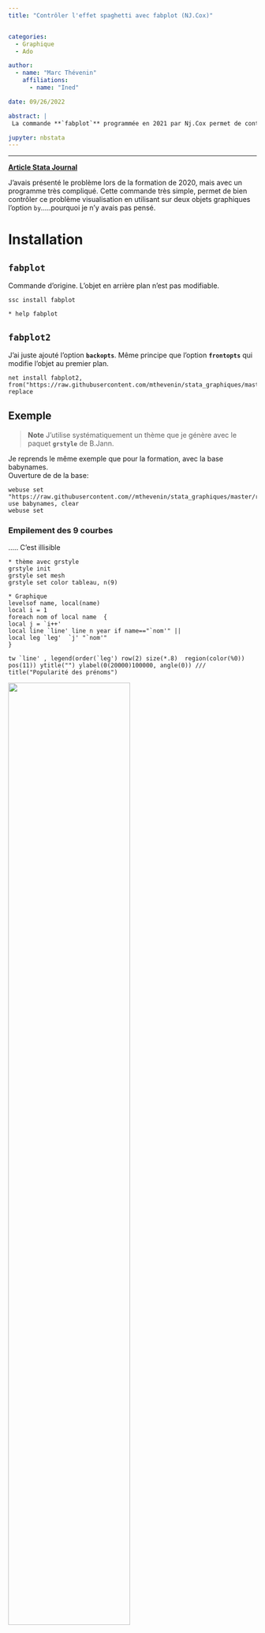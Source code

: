 ```yaml
---
title: "Contrôler l'effet spaghetti avec fabplot (NJ.Cox)"


categories:
  - Graphique
  - Ado

author: 
  - name: "Marc Thévenin"
    affiliations:
      - name: "Ined"

date: 09/26/2022

abstract: |
 La commande **`fabplot`** programmée en 2021 par Nj.Cox permet de contrôler efficacement les effets dits *spaghetti* (courbes) ou *paella* (nuages de points). J'ai ajouté une option pour modifier les courbes au second plan, NJ.Cox ayant toujours tendance à bloquer l'habillage de ces commandes graphiques. La commande a été renommée **`fabplot2`** et s'installe via github. Bien évidemment, tout le mérite revient à l'auteur d'origine, l'ajout de l'option ne m'a pris que quelques dizaines de secondes.

jupyter: nbstata
---
```


<hr class="hr">


[**Article Stata Journal**](https://journals.sagepub.com/doi/full/10.1177/1536867X211025838) 

J'avais présenté le problème lors de la formation de 2020, mais avec un programme très compliqué. Cette commande très simple, permet de bien contrôler ce problème visualisation en utilisant sur deux objets graphiques l'option `by`.....pourquoi je n'y avais pas pensé.


# Installation

## `fabplot`

Commande d'origine. L'objet en arrière plan n'est pas modifiable.

```.stata
ssc install fabplot

* help fabplot
```

## `fabplot2`

J'ai juste ajouté l'option **`backopts`**. Même principe que l'option **`frontopts`** qui modifie l'objet au premier plan.

```.stata
net install fabplot2, from("https://raw.githubusercontent.com/mthevenin/stata_graphiques/master/ressources/fabplot2/") replace
```

## Exemple


> **Note** J'utilise systématiquement un thème  que je génère avec le paquet **`grstyle`** de B.Jann.  


Je reprends le même exemple que pour la formation, avec la base babynames.  
Ouverture de de la base:  

```.stata
webuse set "https://raw.githubusercontent.com//mthevenin/stata_graphiques/master/ressources/fabplot2"
use babynames, clear
webuse set
```

### Empilement des 9 courbes

..... C'est illisible

```.stata
* thème avec grstyle
grstyle init 
grstyle set mesh
grstyle set color tableau, n(9)

* Graphique
levelsof name, local(name)
local i = 1
foreach nom of local name  {
local j = `i++'	
local line `line' line n year if name=="`nom'" ||		
local leg `leg'  `j' "`nom'"
}

tw `line' , legend(order(`leg') row(2) size(*.8)  region(color(%0)) pos(11)) ytitle("") ylabel(0(20000)100000, angle(0)) ///
title("Popularité des prénoms")
```

![](g1.png){width=70%}

# Small-Multiple avec fabplot

Avec un graphique de type statique, une solution à priviliégier serait un graphique de type ***small-multiple*** en conservant les autres courbes en arrière plan. Avec Stata, ce type de graphique est exécuté avec l'option **`by()`**. 

## Syntaxe allégée

**`fabplot[2] command yvar xvar [if] [in], by(byvar [,byopts]) [frontopts() backopts()] ....`**

* `fabplot[2]`: `fabplot` ou `fabplot2`
* `command`: **line** ou **scatter**
* `by(byvar [,opts)]`: indiquer à minima la variable catégorielle qui produira chaque sous graphique. Beaucoup d'options du graphique entre sans cette option, comme les titres ou la couleur du background
* `frontopts`: les options de l'objet graphique en relief, comme la couleur et l'épaisseur de la courbe ou des marqueurs
* `backopts`: avec `fabplot2` seulement, les options de l'objet graphique en arrière plan.

## Application

```.stata
#delimit ;

fabplot2 line n year, 
by(name, title("Popularité des prénoms", pos(11))) 

frontopts(lw(*2) lc("45 178 125")) 
backopts(lw(*.5) lc(gs9)) 

ytitle("")  ylabel(0(20000)100000, labsize(*.8) glw(*.5))
; 

#delimit cr
```

![](g2.png){width=70%}


[**Programme .do**](https://github.com/mthevenin/stata_graphiques/blob/main/ressources/fabplot/prog_fabplot.do) 




